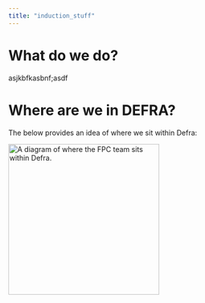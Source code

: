 ```yaml
---
title: "induction_stuff"
---
```


# What do we do?

asjkbfkasbnf;asdf

# Where are we in DEFRA?

The below provides an idea of where we sit within Defra:

<img src="fpcinorg.png" alt="A diagram of where the FPC team sits within Defra." width="300"/>
